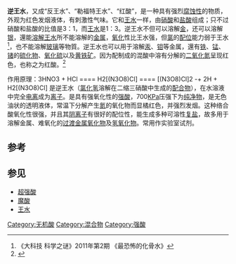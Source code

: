 '''逆王水'''，又成“反王水”、“勒福特王水”、“红酸”，是一种具有强烈[[腐蚀性|腐蚀性]]的物质，外观为红色发烟液体，有刺激性气味。它和[[王水|王水]]一样，由[[硝酸|硝酸]]和[[盐酸|盐酸]]组成；只不过硝酸和盐酸的比值是3：1，而[[王水|王水]]是1：3。逆王水不但可以溶解[[金|金]]，还可以溶解[[银|银]]，還能[[溶解|溶解]][[王水|王水]]所不能溶解的[[金属|金属]]，[[氧化|氧化]]性比王水强，但[[氯|氯]]的[[配位|配位]]能力弱于王水<ref>《大科技 科学之谜》2011年第2期 《最恐怖的化骨水》</ref>，也不能溶解[[玻璃|玻璃]]等物質。逆王水也可以用于溶解[[汞|汞]]、[[钼|钼]]等金属，還有[[铁|铁]]、[[锰|锰]]、[[锗|锗]]的[[硫化物|硫化物]]、[[三氧化硫|氧化硫]]以及[[黄铁矿|黄铁矿]]。因为配制成的混酸中溶有分解的[[二氧化氮|二氧化氮]]呈现红色，也称之为红酸。<ref>{{Cite web |url=http://trade-college.com/info/huaxuebaike/169bf.html |title=外贸学院 - 逆王水 |access-date=2015-06-19 |archive-url=https://web.archive.org/web/20150619161501/http://trade-college.com/info/huaxuebaike/169bf.html |archive-date=2015-06-19 |dead-url=yes }}</ref>

作用原理：3HNO3 + HCl ==== H2[(N3O8)Cl] ==== [(N3O8)Cl]2 -+ 2H + H2[(N3O8)Cl] 是逆王水（[[氯化氢|氯化氢]]溶解在二缩三硝酸中生成的[[配合物|配合物]]），在水溶液中完全[[电离|电离]]成为[[离子|离子]]。是具有强氧化性的[[强酸|强酸]]，700[[帕斯卡|KPa]]压强下为[[纯净物|纯净物]]，是无色油状的透明液体，常温下分解产生[[氮|氮]]的氧化物而显橘红色，并强烈发烟。这种络合酸氧化性很强，并且其[[阴离子|阴离子]]有很好的配位性，能生成多种可溶性[[复盐|复盐]]，故多用于溶解金属、难氧化的[[过渡金属氧化物|过渡金属氧化物]]及[[氢氧化物|氢氧化物]]。常用作实验室试剂。

==参考==
{{reflist}}

== 参见 ==
*[[超强酸|超强酸]]
*[[魔酸|魔酸]]
*[[王水|王水]]

{{化学小作品}}
[[Category:无机酸|Category:无机酸]]
[[Category:混合物|Category:混合物]]
[[Category:强酸|Category:强酸]]